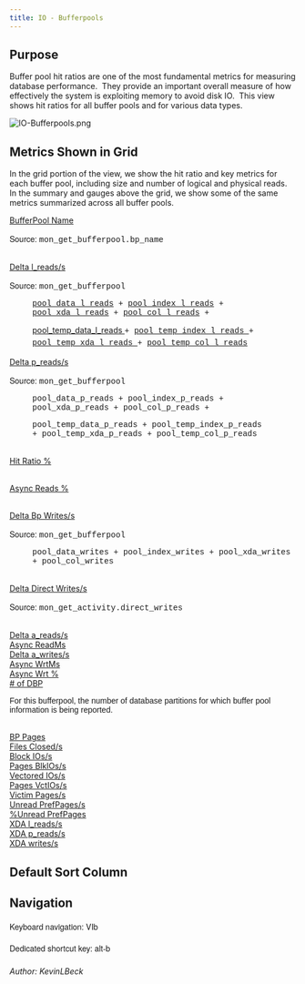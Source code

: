 ```yaml
---
title: IO - Bufferpools
---
```


<h2>Purpose</h2>
<p>Buffer pool hit ratios are one of the most fundamental metrics for measuring database performance.  They provide an important overall measure of how effectively the system is exploiting memory to avoid disk IO.  This view shows hit ratios for all buffer pools and for various data types.</p>

<p><img alt="IO-Bufferpools.png" lconnwikimacro="image" src="../images/IO-Bufferpools.png" title="IO-Bufferpools.png"/></p>
<h2>Metrics Shown in Grid</h2>
<p>In the grid portion of the view, we show the hit ratio and key metrics for each buffer pool, including size and number of logical and physical reads.  In the summary and gauges above the grid, we show some of the same metrics summarized across all buffer pools.</p>
<p><u>BufferPool Name</u></p>
<p><span style="font-family:'helvetica neue' , 'helvetica' , 'arial' , sans-serif">Source: </span><span style="font-family:'courier new' , 'courier' , monospace">mon_get_bufferpool.bp_name</span></p>
<p><br/>
<u>Delta l_reads/s</u></p>

<p><span style="font-family:'helvetica neue' , 'helvetica' , 'arial' , sans-serif">Source: </span><span style="font-family:'courier new' , 'courier' , monospace">mon_get_bufferpool</span></p>
<p  style="margin-left:40px"><a href="http://www-01.ibm.com/support/knowledgecenter/SSEPGG_10.5.0/com.ibm.db2.luw.admin.mon.doc/doc/r0001235.html?cp=SSEPGG_10.5.0&amp;lang=en" style="font-family:'courier new' , 'courier' , monospace">pool_data_l_reads</a><span style="font-family:'courier new' , 'courier' , monospace"> + </span><a href="http://www-01.ibm.com/support/knowledgecenter/SSEPGG_10.5.0/com.ibm.db2.luw.admin.mon.doc/doc/r0001238.html?lang=en" style="font-family:'courier new' , 'courier' , monospace">pool_index_l_reads</a><span style="font-family:'courier new' , 'courier' , monospace"> + </span><a href="http://www-01.ibm.com/support/knowledgecenter/SSEPGG_10.5.0/com.ibm.db2.luw.admin.mon.doc/doc/r0022731.html?lang=en" style="font-family:'courier new' , 'courier' , monospace">pool_xda_l_reads</a><span style="font-family:'courier new' , 'courier' , monospace"> + <a href="http://www.ibm.com/support/knowledgecenter/SSEPGG_10.5.0/com.ibm.db2.luw.admin.mon.doc/doc/r0060763.html?lang=en">pool_col_l_reads</a> +</span></p>
<p  style="margin-left:40px"><a href="http://www.ibm.com/support/knowledgecenter/SSEPGG_10.5.0/com.ibm.db2.luw.admin.mon.doc/doc/r0011302.html?lang=en">pool_temp_data_l_reads </a><span style="font-family:'courier new' , 'courier' , monospace;line-height:1.5">+ <a href="http://www.ibm.com/support/knowledgecenter/SSEPGG_10.5.0/com.ibm.db2.luw.admin.mon.doc/doc/r0011303.html?cp=SSEPGG_10.5.0&amp;lang=en">pool_temp_index_l_reads </a>+ <a href="http://www.ibm.com/support/knowledgecenter/SSEPGG_10.5.0/com.ibm.db2.luw.admin.mon.doc/doc/r0022738.html?cp=SSEPGG_10.5.0&amp;lang=en">pool_temp_xda_l_reads </a>+ <a href="http://www.ibm.com/support/knowledgecenter/SSEPGG_10.5.0/com.ibm.db2.luw.admin.mon.doc/doc/r0060873.html?cp=SSEPGG_10.5.0&amp;lang=en">pool_temp_col_l_reads</a></span></p>

<p><u>Delta p_reads/s</u></p>

<p><span style="font-family:'helvetica neue' , 'helvetica' , 'arial' , sans-serif">Source: </span><span style="font-family:'courier new' , 'courier' , monospace">mon_get_bufferpool</span></p>
<p  style="margin-left:40px;font-family:'helvetica neue' , 'helvetica' , 'arial' , sans-serif"><span style="font-family:'courier new' , 'courier' , monospace">pool_data_p_reads + pool_index_p_reads + pool_xda_p_reads + pool_col_p_reads +</span></p>
<p  style="margin-left:40px;font-family:'helvetica neue' , 'helvetica' , 'arial' , sans-serif"><span style="font-family:'courier new' , 'courier' , monospace">pool_temp_data_p_reads + pool_temp_index_p_reads + pool_temp_xda_p_reads + pool_temp_col_p_reads</span></p>
<p><br/>
<u>Hit Ratio %</u></p>
<p><br/>
<u>Async Reads %</u></p>
<p><br/>
<u>Delta Bp Writes/s</u></p>

<p><span style="font-family:'helvetica neue' , 'helvetica' , 'arial' , sans-serif">Source: </span><span style="font-family:'courier new' , 'courier' , monospace">mon_get_bufferpool</span></p>
<p  style="margin-left:40px"><span style="font-family:'courier new' , 'courier' , monospace">pool_data_writes + pool_index_writes + pool_xda_writes + pool_col_writes</span></p>
<p><br/>
<u>Delta Direct Writes/s</u></p>

<p><span style="font-family:'helvetica neue' , 'helvetica' , 'arial' , sans-serif">Source: </span><span style="font-family:'courier new' , 'courier' , monospace">mon_get_activity.direct_writes</span></p>
<p><br/>
<u>Delta a_reads/s<br/>
 Async ReadMs<br/>
 Delta a_writes/s<br/>
 Async WrtMs<br/>
 Async Wrt %<br/>
 # of DBP</u></p>
<p><span style="font-family:'arial' , 'helvetica' , sans-serif">For this bufferpool, the number of database partitions for which buffer pool information is being reported.</span></p>
<p><br/>
<u>BP Pages<br/>
 Files Closed/s<br/>
 Block IOs/s<br/>
 Pages BlkIOs/s<br/>
 Vectored IOs/s<br/>
 Pages VctIOs/s<br/>
 Victim Pages/s<br/>
 Unread PrefPages/s<br/>
 %Unread PrefPages<br/>
 XDA l_reads/s<br/>
 XDA p_reads/s<br/>
 XDA writes/s</u></p>
<h2>Default Sort Column</h2>
<h2>Navigation</h2>
<p  style="margin-bottom:5px;padding-top:2px;padding-bottom:2px;font-family:'helvetica neue' , 'helvetica' , 'arial' , sans-serif">Keyboard navigation: VIb</p>
<p  style="margin-bottom:5px;padding-top:2px;padding-bottom:2px;font-family:'helvetica neue' , 'helvetica' , 'arial' , sans-serif">Dedicated shortcut key: alt-b</p>
<h6>Author: KevinLBeck</h6>